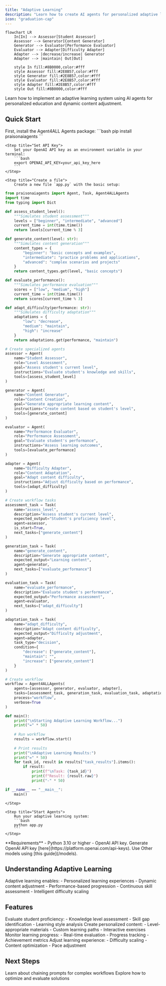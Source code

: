 ```yaml
---
title: "Adaptive Learning"
description: "Learn how to create AI agents for personalized adaptive learning experiences."
icon: "graduation-cap"
---
```


```mermaid
flowchart LR
    In[In] --> Assessor[Student Assessor]
    Assessor --> Generator[Content Generator]
    Generator --> Evaluator[Performance Evaluator]
    Evaluator --> Adapter[Difficulty Adapter]
    Adapter --> |decrease/increase| Generator
    Adapter --> |maintain| Out[Out]
    
    style In fill:#8B0000,color:#fff
    style Assessor fill:#2E8B57,color:#fff
    style Generator fill:#2E8B57,color:#fff
    style Evaluator fill:#2E8B57,color:#fff
    style Adapter fill:#2E8B57,color:#fff
    style Out fill:#8B0000,color:#fff
```

Learn how to implement an adaptive learning system using AI agents for personalized education and dynamic content adjustment.

## Quick Start

<Steps>
    <Step title="Install Package">
        First, install the Agent4ALL Agents package:
        ```bash
        pip install praisonaiagents
        ```
    </Step>

    <Step title="Set API Key">
        Set your OpenAI API key as an environment variable in your terminal:
        ```bash
        export OPENAI_API_KEY=your_api_key_here
        ```
    </Step>

    <Step title="Create a file">
        Create a new file `app.py` with the basic setup:
```python
from praisonaiagents import Agent, Task, Agent4ALLAgents
import time
from typing import Dict

def assess_student_level():
    """Simulates student assessment"""
    levels = ["beginner", "intermediate", "advanced"]
    current_time = int(time.time())
    return levels[current_time % 3]

def generate_content(level: str):
    """Simulates content generation"""
    content_types = {
        "beginner": "basic concepts and examples",
        "intermediate": "practice problems and applications",
        "advanced": "complex scenarios and projects"
    }
    return content_types.get(level, "basic concepts")

def evaluate_performance():
    """Simulates performance evaluation"""
    scores = ["low", "medium", "high"]
    current_time = int(time.time())
    return scores[current_time % 3]

def adapt_difficulty(performance: str):
    """Simulates difficulty adaptation"""
    adaptations = {
        "low": "decrease",
        "medium": "maintain",
        "high": "increase"
    }
    return adaptations.get(performance, "maintain")

# Create specialized agents
assessor = Agent(
    name="Student Assessor",
    role="Level Assessment",
    goal="Assess student's current level",
    instructions="Evaluate student's knowledge and skills",
    tools=[assess_student_level]
)

generator = Agent(
    name="Content Generator",
    role="Content Creation",
    goal="Generate appropriate learning content",
    instructions="Create content based on student's level",
    tools=[generate_content]
)

evaluator = Agent(
    name="Performance Evaluator",
    role="Performance Assessment",
    goal="Evaluate student's performance",
    instructions="Assess learning outcomes",
    tools=[evaluate_performance]
)

adapter = Agent(
    name="Difficulty Adapter",
    role="Content Adaptation",
    goal="Adapt content difficulty",
    instructions="Adjust difficulty based on performance",
    tools=[adapt_difficulty]
)

# Create workflow tasks
assessment_task = Task(
    name="assess_level",
    description="Assess student's current level",
    expected_output="Student's proficiency level",
    agent=assessor,
    is_start=True,
    next_tasks=["generate_content"]
)

generation_task = Task(
    name="generate_content",
    description="Generate appropriate content",
    expected_output="Learning content",
    agent=generator,
    next_tasks=["evaluate_performance"]
)

evaluation_task = Task(
    name="evaluate_performance",
    description="Evaluate student's performance",
    expected_output="Performance assessment",
    agent=evaluator,
    next_tasks=["adapt_difficulty"]
)

adaptation_task = Task(
    name="adapt_difficulty",
    description="Adapt content difficulty",
    expected_output="Difficulty adjustment",
    agent=adapter,
    task_type="decision",
    condition={
        "decrease": ["generate_content"],
        "maintain": "",
        "increase": ["generate_content"]
    }
)

# Create workflow
workflow = Agent4ALLAgents(
    agents=[assessor, generator, evaluator, adapter],
    tasks=[assessment_task, generation_task, evaluation_task, adaptation_task],
    process="workflow",
    verbose=True
)

def main():
    print("\nStarting Adaptive Learning Workflow...")
    print("=" * 50)
    
    # Run workflow
    results = workflow.start()
    
    # Print results
    print("\nAdaptive Learning Results:")
    print("=" * 50)
    for task_id, result in results["task_results"].items():
        if result:
            print(f"\nTask: {task_id}")
            print(f"Result: {result.raw}")
            print("-" * 50)

if __name__ == "__main__":
    main()
```
    </Step>

    <Step title="Start Agents">
        Run your adaptive learning system:
        ```bash
        python app.py
        ```
    </Step>
</Steps>

<Note>
  **Requirements**
  - Python 3.10 or higher
  - OpenAI API key. Generate OpenAI API key [here](https://platform.openai.com/api-keys). Use Other models using [this guide](/models).   
</Note>

## Understanding Adaptive Learning

<Card title="What is Adaptive Learning?" icon="question">
  Adaptive learning enables:
  - Personalized learning experiences
  - Dynamic content adjustment
  - Performance-based progression
  - Continuous skill assessment
  - Intelligent difficulty scaling
</Card>

## Features

<CardGroup cols={2}>
  <Card title="Student Assessment" icon="user-graduate">
    Evaluate student proficiency:
    - Knowledge level assessment
    - Skill gap identification
    - Learning style analysis
  </Card>
  <Card title="Content Generation" icon="book">
    Create personalized content:
    - Level-appropriate materials
    - Custom learning paths
    - Interactive exercises
  </Card>
  <Card title="Performance Tracking" icon="chart-line">
    Monitor learning progress:
    - Real-time evaluation
    - Progress tracking
    - Achievement metrics
  </Card>
  <Card title="Dynamic Adaptation" icon="sliders">
    Adjust learning experience:
    - Difficulty scaling
    - Content optimization
    - Pace adjustment
  </Card>
</CardGroup>

## Next Steps

<CardGroup cols={2}>
  <Card title="Prompt Chaining" icon="link" href="/features/promptchaining">
    Learn about chaining prompts for complex workflows
  </Card>
  <Card title="Evaluator Optimizer" icon="gauge" href="/features/evaluator-optimiser">
    Explore how to optimize and evaluate solutions
  </Card>
</CardGroup> 